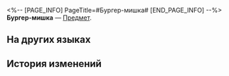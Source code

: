 <%-- [PAGE_INFO]
PageTitle=#Бургер-мишка#
[END_PAGE_INFO] --%>
{{Предмет Инфобокс
|id          = 294001
|Изображение = Предмет Бургер-мишка.png
|Тип         = 
|Инвентарь   = 
|Редкость    = 4
|Эффект      = 
|Описание    = Бургер с Пенаконии. Его большие милые глаза сделали его таким популярным.
}}
{{Описание|''«Каждый покупатель задумывается о том, начать ли есть с головы или с хвоста».''}}
'''Бургер-мишка''' — [[Предмет]].

==На других языках==
{{На других языках
|en   = Teddy Burger
|zhs  = 小熊汉堡
|zht  = 小熊漢堡
|ja   = クマちゃんバーガー
|ko   = 곰돌이 버거
|es   = Hamburguesa de osito
|fr   = Teddy Burger
|ru   = Бургер-мишка
|th   = เบอร์เกอร์หมีน้อย
|vi   = Hamburger Bé Gấu
|de   = Teddy-Burger
|id   = Beruang Burger
|pt   = Hambúrguer do Ursinho de Pelúcia
}}

==История изменений==
{{История изменений|3.5}}